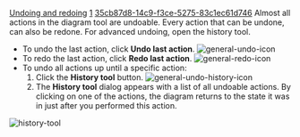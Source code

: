[[Property:title|Undoing and redoing]]
[[Property:weight|1]]
[[Property:uuid|35cb87d8-14c9-f3ce-5275-83c1ec61d746]]
Almost all actions in the diagram tool are undoable. Every action that can be undone, can also be redone. For advanced undoing, open the history tool.

{{tip|Undo actions cannot be undone. Use redo to undo an undo action. }}
* To undo the last action, click '''Undo last action'''.  [[Image:general-undo-icon]]  
* To redo the last action, click '''Redo last action'''.  [[Image:general-redo-icon]]  
* To undo all actions up until a specific action: 
*# Click the '''History tool''' button.  [[Image:general-undo-history-icon]]  
*# The '''History tool''' dialog appears with a list of all undoable actions. By clicking on one of the actions, the diagram returns to the state it was in just after you performed this action. <br/>
 [[Image:history-tool]]  


{{note|When an action is performed that cannot be undone, the history tool is emptied. }}




